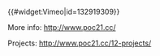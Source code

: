 {{#widget:Vimeo|id=132919309}}

More info: http://www.poc21.cc/

Projects: http://www.poc21.cc/12-projects/

{{stub}}